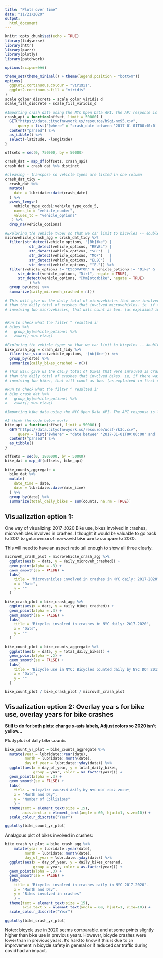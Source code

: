 ```yaml
---
title: "Plots over time"
date: "11/21/2020"
output: 
  html_document
---
```


```r
knitr::opts_chunk$set(echo = TRUE)
library(tidyverse)
library(httr)
library(purrr)
library(plotly)
library(patchwork)

options(scipen=999)

theme_set(theme_minimal() + theme(legend.position = "bottom"))
options(
  ggplot2.continuous.colour = "viridis",
  ggplot2.continuous.fill = "viridis"
)
scale_colour_discrete = scale_color_viridis_d
scale_fill_discrete = scale_fill_viridis_d

```


```r
#Importing crash data using the NYC Open Data API. The API response is limited to 50,000 rows, so we need a function that can be used to page through these results to capture all crashes in 2020. 
crash_api = function(offset, limit = 50000) {
  GET("https://data.cityofnewyork.us/resource/h9gi-nx95.csv", 
      query = list("$where" = "crash_date between '2017-01-01T00:00:0' and '2020-10-31T12:00:00'", "$limit" = limit, "$offset" = offset)) %>% 
  content("parsed") %>%
  as_tibble() %>% 
  select(-latitude, -longitude)
}

offsets = seq(0, 750000, by = 50000)

crash_dat = map_df(offsets, crash_api)
crash_dat = crash_dat %>% distinct
```


```r
#cleaning - transpose so vehicle types are listed in one column
crash_dat_tidy = 
  crash_dat %>% 
  mutate(
    date = lubridate::date(crash_date)
  ) %>% 
  pivot_longer(
    vehicle_type_code1:vehicle_type_code_5,
    names_to = "vehicle_number",
    values_to = "vehicle_options"
   ) %>%
  drop_na(vehicle_options)
```

```r
#Exploring the vehicle types so that we can limit to bicycles -- double check this list
microvehicle_crash_agg = crash_dat_tidy %>%
  filter(str_detect(vehicle_options, "[Bb]ike") | 
           str_detect(vehicle_options, "REVEL") | 
           str_detect(vehicle_options, "SCO")  |
           str_detect(vehicle_options, "MOP")   |
           str_detect(vehicle_options, "ELEC")  |
           str_detect(vehicle_options, "^E-")) %>% 
  filter(vehicle_options != "ESCOVATOR" & vehicle_options != "Bike" &
      str_detect(vehicle_options, "Dirt", negate = TRUE),
      str_detect(vehicle_options, "[Mm]otorbike", negate = TRUE)
           ) %>% 
  group_by(date) %>% 
  summarize(daily_microveh_crashed = n()) 

# This will give us the daily total of microvehicles that were involved in crashes, rather
# than the daily total of crashes that involved microvehicles. ie, if there was one crash 
# involving two microvehicles, that will count as two. (as explained in first version in import file)


#Run to check what the filter ^ resulted in
# bikes %>%
#   group_by(vehicle_options) %>%
#   count() %>% View()
```

```r
#Exploring the vehicle types so that we can limit to bicycles -- double check this list
bike_crash_agg = crash_dat_tidy %>%
  filter(str_starts(vehicle_options, "[Bb]ike")) %>% 
  group_by(date) %>% 
  summarize(daily_bikes_crashed = n())

# This will give us the daily total of bikes that were involved in crashes, rather
# than the daily total of crashes that involved bikes. ie, if there was one crash 
# involving two bikes, that will count as two. (as explained in first version in import file)

#Run to check what the filter ^ resulted in
# bike_crash_dat %>%
#   group_by(vehicle_options) %>%
#   count() %>% View()

```


```r
#Importing bike data using the NYC Open Data API. The API response is limited to 50,000 rows, so we need a function that can be used to page through these results to capture all bike counts in 2019 and 2020. 

#I think the code below works
bike_api = function(offset, limit = 50000) {
  GET("https://data.cityofnewyork.us/resource/uczf-rk3c.csv", 
      query = list("$where" = "date between '2017-01-01T00:00:00' and '2020-10-31T12:00:00'", "$limit" = limit, "$offset" = offset)) %>% 
  content("parsed") %>%
  as_tibble() 
}

offsets = seq(0, 1800000, by = 50000)
bike_dat = map_df(offsets, bike_api)
```


```r
bike_counts_aggregate = 
  bike_dat %>% 
  mutate(
    date_time = date,
    date = lubridate::date(date_time)
  ) %>% 
  group_by(date) %>% 
  summarize(total_daily_bikes = sum(counts, na.rm = TRUE))

```

## Visualization option 1:

One way of visualizing: 2017-2020 Bike use, bikes involved in crashes, microvehicles involved in crashes. I thought it would be valuable to go back to 2017 to get a sense of non-covid bike use to compare to 2020.

This will need to have an aspect ratio tall enough to show all three clearly.

```r
microveh_crash_plot = microvehicle_crash_agg %>% 
  ggplot(aes(x = date, y = daily_microveh_crashed)) +
  geom_point(alpha = .3) +
  geom_smooth(se = FALSE) +
  labs(
    title = "Microvehicles involved in crashes in NYC daily: 2017-2020",
    x = "Date",
    y = ""
  )

bike_crash_plot = bike_crash_agg %>% 
  ggplot(aes(x = date, y = daily_bikes_crashed)) +
  geom_point(alpha = .3) +
  geom_smooth(se = FALSE) +
  labs(
    title = "Bicycles involved in crashes in NYC daily: 2017-2020",
    x = "Date",
    y = ""
  )
  
bike_count_plot = bike_counts_aggregate %>%
  ggplot(aes(x = date, y = total_daily_bikes)) +
  geom_point(alpha = .3) +
  geom_smooth(se = FALSE) +
  labs(
    title = "Bicycle use in NYC: Bicycles counted daily by NYC DOT 2017-2020",
    x = "Date",
    y = ""
  )

bike_count_plot / bike_crash_plot / microveh_crash_plot
```

## Visualization option 2: Overlay years for bike use, overlay years for bike crashes

**Still to do for both plots: change x-axis labels, Adjust colors so 2020 isn't yellow...**

Plotly plot of daily bike counts. 
```r
bike_count_yr_plot = bike_counts_aggregate %>% 
  mutate(year = lubridate::year(date),
         month = lubridate::month(date),
         day_of_year = lubridate::yday(date)) %>%
  ggplot(aes(x = day_of_year, y = total_daily_bikes, 
             group = year, color = as.factor(year))) +
  geom_point(alpha = .3) +
  geom_smooth(se = FALSE) + 
  labs(
    title = "Bicycles counted daily by NYC DOT 2017-2020",
    x = "Month and Day",
    y = "Number of Collisions"
    ) +
  theme(text = element_text(size = 15), 
        axis.text.x = element_text(angle = 60, hjust=1, size=10)) +
  scale_colour_discrete("Year")

ggplotly(bike_count_yr_plot)
```

Analagous plot of bikes involved in crashes:
```r
bike_crash_yr_plot = bike_crash_agg %>% 
    mutate(year = lubridate::year(date),
         month = lubridate::month(date),
         day_of_year = lubridate::yday(date)) %>% 
  ggplot(aes(x = day_of_year, y = daily_bikes_crashed, 
             group = year, color = as.factor(year))) +
  geom_point(alpha = .3) +
  geom_smooth(se = FALSE) + 
  labs(
    title = "Bicycles involved in crashes daily in NYC 2017-2020",
    x = "Month and Day",
    y = "Bikes involved in crashes"
    ) +
  theme(text = element_text(size = 15), 
        axis.text.x = element_text(angle = 60, hjust=1, size=10)) +
  scale_colour_discrete("Year")

ggplotly(bike_crash_yr_plot)
```

Notes: bicycle use in 2020 seems comparable, and at some points slightly higher than bike use in previous years. However, bicycle crashes were lower than in previous years. It's hard to know if this is due to an improvement in bicycle safety in general or if reduced car traffic during covid had an impact.
